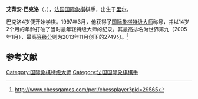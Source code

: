{{noteTA
|1=zh-hans:巴克罗;zh-hant:巴克洛;
}}
{{Infobox chess player
|name = 艾蒂安·巴克洛
|image = Etienne Bacrot 2013(2).jpg
|caption = 摄于2013年
|country = [[法国|法国]]
|birth_date = {{Birth date and age|1983|1|22|df=y}}
|birth_place = 法国[[里尔|里尔]]
|death_date = 
|death_place = 
|title = [[国际象棋特级大师|特级大师]]
|worldchampion = 
|rating = 
|peakrating = 2749（2013年11月）
|peakranking = 9（2005年1月）
|FideID = 605506
}}
'''艾蒂安·巴克洛'''（{{lang-fr|Étienne Bacrot}}，{{bd|1983年|1月22日}}），[[法国|法国]][[国际象棋|国际象棋]]棋手，出生于[[里尔|里尔]]。

巴克洛4岁便开始学棋。1997年3月，他获得了[[国际象棋特级大师|国际象棋特级大师]]称号，并以14岁2个月的年龄打破了当时最年轻特级大师的纪录。其最高排名为世界第九（2005年1月），最高[[等级分|等级分]]则为2013年11月创下的2749分。<ref>http://www.chessgames.com/perl/chessplayer?pid=29565</ref>

== 参考文献 ==
{{reflist}}

{{Chess-bio-stub}}

[[Category:国际象棋特级大师|Category:国际象棋特级大师]]
[[Category:法国国际象棋棋手|Category:法国国际象棋棋手]]
